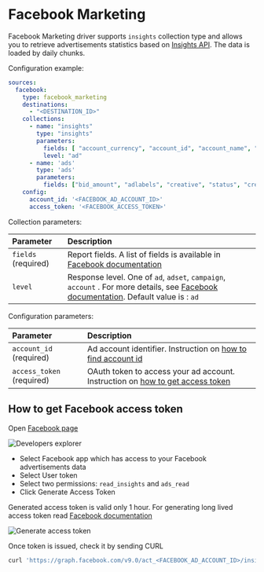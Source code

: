 

# Facebook Marketing

Facebook Marketing driver supports `insights` collection type and allows you to retrieve advertisements statistics based on [Insights API](https://developers.facebook.com/docs/marketing-api/insights/?locale=en_EN). The data is loaded by daily chunks.

Configuration example:

```yaml
sources:
  facebook:
    type: facebook_marketing
    destinations:
      - "<DESTINATION_ID>"
    collections:
      - name: "insights"
        type: "insights"
        parameters:
          fields: [ "account_currency", "account_id", "account_name", "ad_id", "ad_name", "adset_id", "adset_name", "campaign_id", "campaign_name", "objective", "buying_type","cpc", "cpm", "cpp", "ctr", "estimated_ad_recall_rate", "estimated_ad_recallers", "reach", "unique_clicks", "unique_ctr", "frequency", "actions", "conversions", "spend", "impressions" ]
          level: "ad"
      - name: 'ads'
        type: 'ads'
        parameters:
          fields: ["bid_amount", "adlabels", "creative", "status", "created_time", "updated_time", "targeting", "effective_status", "campaign_id", "adset_id", "conversion_specs", "recommendations", "id", "bid_info", "last_updated_by_app_id", "tracking_specs", "bid_type", "name", "account_id", "source_ad_id"]
    config:
      account_id: '<FACEBOOK_AD_ACCOUNT_ID>'
      access_token: '<FACEBOOK_ACCESS_TOKEN>'
```

Collection parameters:

| Parameter  | Description |
| :-------   | :---------  |
| `fields` (required)   | Report fields. A list of fields is available in [Facebook documentation](https://developers.facebook.com/docs/marketing-api/insights/parameters/v9.0#fields) |
| `level`    | Response level. One of `ad`, `adset`, `campaign`, `account` . For more details, see [Facebook documentation](https://developers.facebook.com/docs/marketing-api/reference/adgroup/insights/). Default value is : `ad` |

Configuration parameters:

| Parameter | Description |
| :--- | :--- |
| `account_id`  (required) | Ad account identifier. Instruction on [how to find account id](https://www.facebook.com/business/help/1492627900875762) |
| `access_token` (required) | OAuth token to access your ad account. Instruction on [how to get access token](/docs/sources-configuration/facebook-marketing#how-to-get-access-token) |


## How to get Facebook access token

Open [Facebook page](https://developers.facebook.com/tools/explorer)

![Developers explorer](/img/docs/developers-facebook.png)

- Select Facebook app which has access to your Facebook advertisements data
- Select User token
- Select two permissions: `read_insights` and `ads_read`
- Click Generate Access Token

<Hint>
    Generated access token is valid only 1 hour. For generating long lived access token read <a href="https://developers.facebook.com/docs/pages/access-tokens/#get-a-long-lived-user-access-token">Facebook documentation</a>
</Hint>

![Generate access token](/img/docs/token-generator.png)

Once token is issued, check it by sending CURL

```bash
curl 'https://graph.facebook.com/v9.0/act_<FACEBOOK_AD_ACCOUNT_ID>/insights?access_token=<FACEBOOK_ACCESS_TOKEN>'
```
